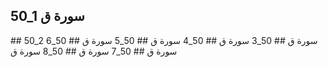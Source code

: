 ## 50_1 سورة ق
<YouTube videoId='UePmZd_QSpM' opts={opts} />
## 50_2 سورة ق
<YouTube videoId='clknFW1XmOM' opts={opts} />
## 50_3 سورة ق
<YouTube videoId='68r16fkOzyI' opts={opts} />
## 50_4 سورة ق
<YouTube videoId='RDMby-VFo0k' opts={opts} />
## 50_5 سورة ق
<YouTube videoId='GV0BCdnhG-I' opts={opts} />
## 50_6 سورة ق
<YouTube videoId='GAJSnU2r0kM' opts={opts} />
## 50_7 سورة ق
<YouTube videoId='WKfLtv8JZw0' opts={opts} />
## 50_8 سورة ق
<YouTube videoId='5b8P1civ6QY' opts={opts} />
